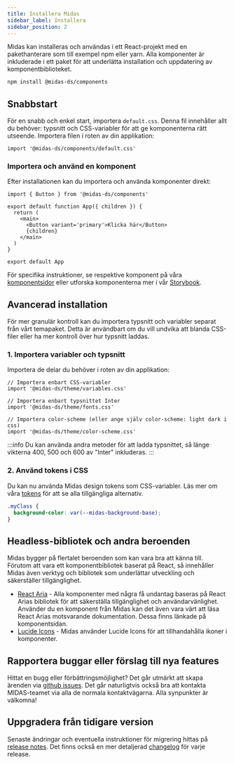 ```yaml
---
title: Installera Midas
sidebar_label: Installera
sidebar_position: 2
---
```


Midas kan installeras och användas i ett React-projekt med en pakethanterare som till exempel npm eller yarn.
Alla komponenter är inkluderade i ett paket för att underlätta installation och uppdatering av komponentbiblioteket.

```bash npm2yarn
npm install @midas-ds/components
```

## Snabbstart

För en snabb och enkel start, importera `default.css`. Denna fil innehåller allt du behöver: typsnitt och CSS-variabler
för att ge komponenterna rätt utseende. Importera filen i roten av din applikation:

```tsx title="main.tsx"
import '@midas-ds/components/default.css'
```

### Importera och använd en komponent

Efter installationen kan du importera och använda komponenter direkt:

```tsx {1,6} title="App.tsx"
import { Button } from '@midas-ds/components'

export default function App({ children }) {
  return (
    <main>
      <Button variant='primary'>Klicka här</Button>
      {children}
    </main>
  )
}

export default App
```

För specifika instruktioner, se respektive komponent på våra [komponentsidor](/components/accordion) eller
utforska komponenterna mer i vår [Storybook](https://designsystem.migrationsverket.se/storybook/).

## Avancerad installation

För mer granulär kontroll kan du importera typsnitt och variabler separat från vårt temapaket. Detta är användbart om du vill
undvika att blanda CSS-filer eller ha mer kontroll över hur typsnitt laddas.

### 1. Importera variabler och typsnitt

Importera de delar du behöver i roten av din applikation:

```tsx title="main.tsx"
// Importera enbart CSS-variabler
import '@midas-ds/theme/variables.css'

// Importera enbart typsnittet Inter
import '@midas-ds/theme/fonts.css'

// Importera color-scheme (eller ange själv color-scheme: light dark i css)
import '@midas-ds/theme/color-scheme.css'
```

:::info
Du kan använda andra metoder för att ladda typsnittet, så länge vikterna 400, 500 och 600 av "Inter" inkluderas.
:::

### 2. Använd tokens i CSS

Du kan nu använda Midas design tokens som CSS-variabler. Läs mer om våra [tokens](/basics/tokens/) för att se alla tillgängliga alternativ.

```css title="index.css"
.myClass {
  background-color: var(--midas-background-base);
}
```

## Headless-bibliotek och andra beroenden

Midas bygger på flertalet beroenden som kan vara bra att känna till. Förutom att vara ett komponentbibliotek baserat på React,
så innehåller Midas även verktyg och bibliotek som underlättar utveckling och säkerställer tillgänglighet.

- [React Aria](https://react-spectrum.adobe.com/react-aria/) - Alla komponenter med några få undantag baseras på React Arias bibliotek för att säkerställa tillgänglighet
  och användarvänlighet. Använder du en komponent från Midas kan det även vara värt att läsa React Arias motsvarande dokumentation.
  Dessa finns länkade på komponentsidan.
- [Lucide Icons](https://lucide.dev/) - Midas använder Lucide Icons för att tillhandahålla ikoner i komponenter.

## Rapportera buggar eller förslag till nya features

Hittat en bugg eller förbättringsmöjlighet? Det går utmärkt att skapa ärenden via [github issues](https://github.com/migrationsverket/midas/issues).
Det går naturligtvis också bra att kontakta MIDAS-teamet via alla de normala kontaktvägarna. Alla synpunkter är välkomna!

## Uppgradera från tidigare version

Senaste ändringar och eventuella instruktioner för migrering hittas på [release notes](/release-notes). Det finns också en
mer detaljerad [changelog](https://github.com/migrationsverket/midas/releases) för varje release.
